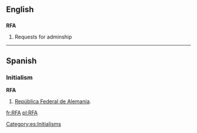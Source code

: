 {{selfref|See ''[[Wiktionary:Requests for adminship]]'' (shortned '''RFA''') for Wiktionary's ''Request For Adminship'' page}}
{{rfd}}
==English==

==={{initialism}}===
'''RFA'''

# {{wjargon}} Requests for adminship

----
==Spanish==

===Initialism===
'''RFA'''

# [[República Federal de Alemania]].
[[Category:es:Initialisms]] 
[[fr:RFA]]
[[pl:RFA]]